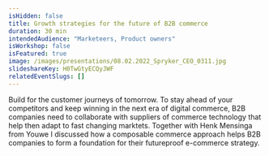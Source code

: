 ```yaml
---
isHidden: false
title: Growth strategies for the future of B2B commerce
duration: 30 min
intendedAudience: "Marketeers, Product owners"
isWorkshop: false
isFeatured: true
image: /images/presentations/08.02.2022_Spryker_CEO_0311.jpg
slideshareKey: H0TwGtyECQyJWF
relatedEventSlugs: []
---
```


Build for the customer journeys of tomorrow. To stay ahead of your competitors and keep winning in the next era of digital commerce, B2B companies need to collaborate with suppliers of commerce technology that help then adapt to fast changing marktets. Together with Henk Mensinga from Youwe I discussed how a composable commerce approach helps B2B companies to form a foundation for their futureproof e-commerce strategy.
